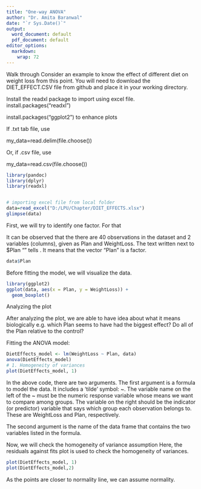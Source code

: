 ---
title: "One-way ANOVA"
author: "Dr. Amita Baranwal"
date: "`r Sys.Date()`"
output:
  word_document: default
  pdf_document: default
editor_options: 
  markdown: 
    wrap: 72
---

Walk through Consider an example to know the effect of different diet on
weight loss from this point. You will need to download the
DIET_EFFECT.CSV file from github and place it in your working directory.

Install the readxl package to import using excel file.
install.packages("readxl")

install.packages("ggplot2") to enhance plots

If .txt tab file, use

my_data=read.delim(file.choose())

Or, if .csv file, use

my_data=read.csv(file.choose())

```{r setup, include=TRUE}
library(pandoc)
library(dplyr)
library(readxl)


# importing excel file from local folder
data=read_excel("D:/LPU/Chapter/DIET_EFFECTS.xlsx")
glimpse(data)
```

First, we will try to identify one factor. For that

It can be observed that the there are 40 observations in the dataset and
2 variables (columns), given as Plan and WeightLoss. The text written
next to \$Plan "<chr>" tells <fctr>. It means that the vector "Plan" is a factor.

```{r}
data$Plan
```
Before fitting the model, we will visualize the data.

```{r pressure, echo=TRUE}
library(ggplot2)
ggplot(data, aes(x = Plan, y = WeightLoss)) + 
  geom_boxplot()
```


Analyzing the plot

After analyzing the plot, we are able to have idea about what it means biologically e.g. which Plan seems to have had the biggest effect? Do all of the Plan relative to the control?

Fitting the ANOVA model:

```{r}
DietEffects_model <- lm(WeightLoss ~ Plan, data)
anova(DietEffects_model)
# 1. Homogeneity of variances
plot(DietEffects_model, 1)
```

In the above code, there are two arguments.
The first argument is a formula to model the data. It includes a ‘tilde’ symbol: ~. The variable name on the left of the ~ must be the numeric response variable whose means we want to compare among groups. The variable on the right should be the indicator (or predictor) variable that says which group each observation belongs to. These are WeightLoss and Plan, respectively.

The second argument is the name of the data frame that contains the two variables listed in the formula.

Now, we will check the homogeneity of variance assumption
Here, the residuals against fits plot is used to check the homogeneity of variances.
```{r}
plot(DietEffects_model, 1)
plot(DietEffects_model,2)
```

As the points are closer to normality line, we can assume normality.

